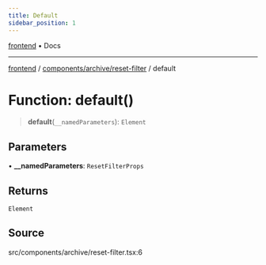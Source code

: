 ```yaml
---
title: Default
sidebar_position: 1
---
```


[frontend](../../../..) • Docs

***

[frontend](../../../..) / [components/archive/reset-filter](..) / default

# Function: default()

> **default**(`__namedParameters`): `Element`

## Parameters

• **\_\_namedParameters**: `ResetFilterProps`

## Returns

`Element`

## Source

src/components/archive/reset-filter.tsx:6
